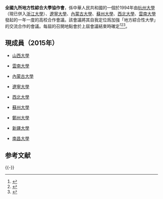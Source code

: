{{not|九校聯盟}}
'''全國九所地方性綜合大學協作會'''，係中華人民共和國的一個於1994年由[[杭州大學|杭州大學]]（現已併入[[浙江大學|浙江大學]]）、[[遼寧大學|遼寧大學]]、[[內蒙古大學|內蒙古大學]]、[[蘇州大學|蘇州大學]]、[[西北大學|西北大學]]、[[雲南大學|雲南大學]]發起的一年一度的高校合作會議。該會議將其自我定位爲加強「地方綜合性大學」的交流合作的會議。每屆的召開地點會於上屆會議結束時確定<ref>{{cite web|url=http://ndnews.imu.edu.cn/yw/201511/Article_20151104172317.html|title=我校参加全国九所地方综合性大学第二十一届协作会议|publisher=內蒙古大學|accessdate=2015-12-12|deadurl=yes|archiveurl=https://web.archive.org/web/20151222101602/http://ndnews.imu.edu.cn/yw/201511/Article_20151104172317.html|archivedate=2015-12-22}}</ref><ref>{{cite web|url=http://www5.zzu.edu.cn/ngzx/xqdt/xw/bbc661993c2c60c3013c2ca12dbf047f.html|title=全国九所地方综合性大学协作会第十八届会议预备会在我校召开|publisher=鄭州大學|accessdate=2015-12-12|deadurl=yes|archiveurl=https://web.archive.org/web/20151222100304/http://www5.zzu.edu.cn/ngzx/xqdt/xw/bbc661993c2c60c3013c2ca12dbf047f.html|archivedate=2015-12-22}}</ref><ref>{{cite web|url=http://news.ncu.edu.cn/html/2015/10-1/n3616894.html|title=全国九所地方综合性大学第二十一届协作会议在我校召开|publisher=南昌大學|accessdate=2015-12-12|archive-url=https://web.archive.org/web/20151222150125/http://news.ncu.edu.cn/html/2015/10-1/n3616894.html|archive-date=2015-12-22|dead-url=yes}}</ref>。

==現成員（2015年）==
*[[山西大學|山西大學]]

*[[雲南大學|雲南大學]]

*[[內蒙古大學|內蒙古大學]]

*[[遼寧大學|遼寧大學]]

*[[西北大學|西北大學]]

*[[蘇州大學|蘇州大學]]

*[[鄭州大學|鄭州大學]]

*[[新疆大學|新疆大學]]

*[[南昌大學|南昌大學]]

== 参考文献 ==
{{Reflist}}

{{-}}
{{全国九所地方综合性大学协作会}}
{{211工程}}
{{中华人民共和国省部共建制高等院校}}

{{學校小作品}}
